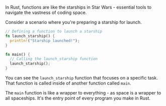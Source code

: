In Rust, functions are like the starships in Star Wars - essential tools to navigate the vastness of coding space.

Consider a scenario where you're preparing a starship for launch.

```rust
// Defining a function to launch a starship
fn launch_starship() {
  println!("Starship launched!");
}

fn main() {
  // Calling the launch_starship function
  launch_starship();
}
```

You can see the `launch_starship` function that focuses on a specific task. That function is called inside of another function called `main`.

The `main` function is like a wrapper to everything - as space is a wrapper to all spaceships. It's the entry point of every program you make in Rust.